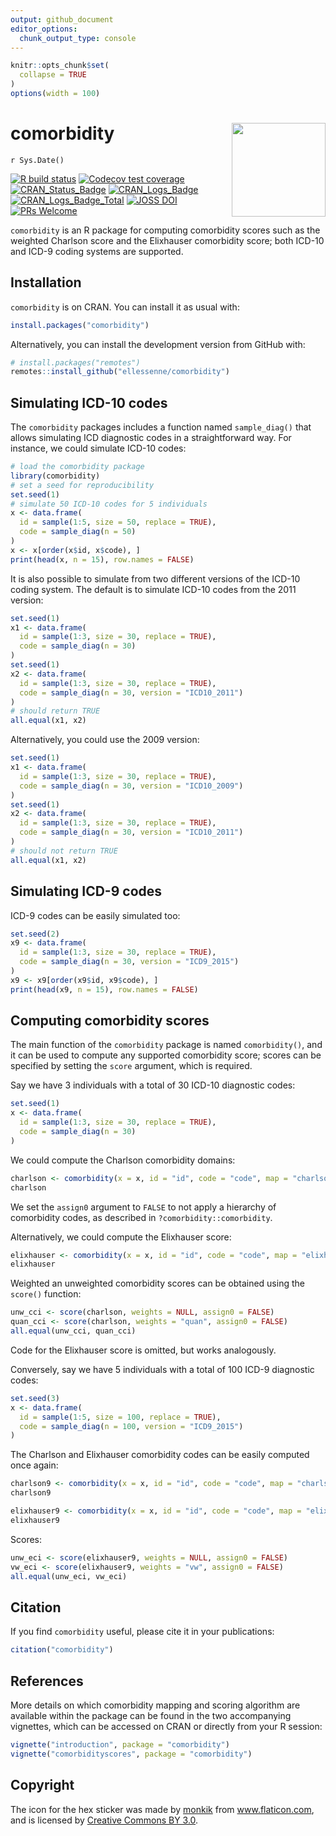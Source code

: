 ```yaml
---
output: github_document
editor_options: 
  chunk_output_type: console
---
```


<!-- README.md is generated from README.Rmd. Please edit that file -->

```r
knitr::opts_chunk$set(
  collapse = TRUE
)
options(width = 100)
```

# comorbidity <img src="man/figures/hex.png" width = "150" align="right" />

`r Sys.Date()`

<!-- badges: start -->
[![R build status](https://github.com/ellessenne/comorbidity/workflows/R-CMD-check/badge.svg)](https://github.com/ellessenne/comorbidity/actions)
[![Codecov test coverage](https://codecov.io/gh/ellessenne/comorbidity/branch/master/graph/badge.svg)](https://codecov.io/gh/ellessenne/comorbidity?branch=master)
[![CRAN_Status_Badge](http://www.r-pkg.org/badges/version/comorbidity)](https://cran.r-project.org/package=comorbidity)
[![CRAN_Logs_Badge](http://cranlogs.r-pkg.org/badges/comorbidity)](https://cran.r-project.org/package=comorbidity)
[![CRAN_Logs_Badge_Total](http://cranlogs.r-pkg.org/badges/grand-total/comorbidity)](https://cran.r-project.org/package=comorbidity)
[![JOSS DOI](http://joss.theoj.org/papers/10.21105/joss.00648/status.svg)](https://doi.org/10.21105/joss.00648)
[![PRs Welcome](https://img.shields.io/badge/PRs-welcome-brightgreen.svg)](http://makeapullrequest.com/)
<!-- badges: end -->

`comorbidity` is an R package for computing comorbidity scores such as the weighted Charlson score and the Elixhauser comorbidity score; both ICD-10 and ICD-9 coding systems are supported.

## Installation

`comorbidity` is on CRAN. You can install it as usual with:

```r
install.packages("comorbidity")
```

Alternatively, you can install the development version from GitHub with:

```r
# install.packages("remotes")
remotes::install_github("ellessenne/comorbidity")
```

## Simulating ICD-10 codes

The `comorbidity` packages includes a function named `sample_diag()` that allows simulating ICD diagnostic codes in a straightforward way. For instance, we could simulate ICD-10 codes:

```r
# load the comorbidity package
library(comorbidity)
# set a seed for reproducibility
set.seed(1)
# simulate 50 ICD-10 codes for 5 individuals
x <- data.frame(
  id = sample(1:5, size = 50, replace = TRUE),
  code = sample_diag(n = 50)
)
x <- x[order(x$id, x$code), ]
print(head(x, n = 15), row.names = FALSE)
```

It is also possible to simulate from two different versions of the ICD-10 coding system. The default is to simulate ICD-10 codes from the 2011 version:

```r
set.seed(1)
x1 <- data.frame(
  id = sample(1:3, size = 30, replace = TRUE),
  code = sample_diag(n = 30)
)
set.seed(1)
x2 <- data.frame(
  id = sample(1:3, size = 30, replace = TRUE),
  code = sample_diag(n = 30, version = "ICD10_2011")
)
# should return TRUE
all.equal(x1, x2)
```

Alternatively, you could use the 2009 version:

```r
set.seed(1)
x1 <- data.frame(
  id = sample(1:3, size = 30, replace = TRUE),
  code = sample_diag(n = 30, version = "ICD10_2009")
)
set.seed(1)
x2 <- data.frame(
  id = sample(1:3, size = 30, replace = TRUE),
  code = sample_diag(n = 30, version = "ICD10_2011")
)
# should not return TRUE
all.equal(x1, x2)
```

## Simulating ICD-9 codes

ICD-9 codes can be easily simulated too:

```r
set.seed(2)
x9 <- data.frame(
  id = sample(1:3, size = 30, replace = TRUE),
  code = sample_diag(n = 30, version = "ICD9_2015")
)
x9 <- x9[order(x9$id, x9$code), ]
print(head(x9, n = 15), row.names = FALSE)
```

## Computing comorbidity scores

The main function of the `comorbidity` package is named `comorbidity()`, and it can be used to compute any supported comorbidity score; scores can be specified by setting the `score` argument, which is required. 

Say we have 3 individuals with a total of 30 ICD-10 diagnostic codes:

```r
set.seed(1)
x <- data.frame(
  id = sample(1:3, size = 30, replace = TRUE),
  code = sample_diag(n = 30)
)
```

We could compute the Charlson comorbidity domains:

```r
charlson <- comorbidity(x = x, id = "id", code = "code", map = "charlson_icd10_quan", assign0 = FALSE)
charlson
```

We set the `assign0` argument to `FALSE` to not apply a hierarchy of comorbidity codes, as described in `?comorbidity::comorbidity`.

Alternatively, we could compute the Elixhauser score:

```r
elixhauser <- comorbidity(x = x, id = "id", code = "code", map = "elixhauser_icd10_quan", assign0 = FALSE)
elixhauser
```

Weighted an unweighted comorbidity scores can be obtained using the `score()` function:

```r
unw_cci <- score(charlson, weights = NULL, assign0 = FALSE)
quan_cci <- score(charlson, weights = "quan", assign0 = FALSE)
all.equal(unw_cci, quan_cci)
```

Code for the Elixhauser score is omitted, but works analogously.

Conversely, say we have 5 individuals with a total of 100 ICD-9 diagnostic codes:

```r
set.seed(3)
x <- data.frame(
  id = sample(1:5, size = 100, replace = TRUE),
  code = sample_diag(n = 100, version = "ICD9_2015")
)
```

The Charlson and Elixhauser comorbidity codes can be easily computed once again:

```r
charlson9 <- comorbidity(x = x, id = "id", code = "code", map = "charlson_icd9_quan", assign0 = FALSE)
charlson9
```

```r
elixhauser9 <- comorbidity(x = x, id = "id", code = "code", map = "elixhauser_icd9_quan", assign0 = FALSE)
elixhauser9
```

Scores:

```r
unw_eci <- score(elixhauser9, weights = NULL, assign0 = FALSE)
vw_eci <- score(elixhauser9, weights = "vw", assign0 = FALSE)
all.equal(unw_eci, vw_eci)
```

## Citation

If you find `comorbidity` useful, please cite it in your publications:

```r
citation("comorbidity")
```

## References

More details on which comorbidity mapping and scoring algorithm are available within the package can be found in the two accompanying vignettes, which can be accessed on CRAN or directly from your R session:

```r
vignette("introduction", package = "comorbidity")
vignette("comorbidityscores", package = "comorbidity")
```

## Copyright

The icon for the hex sticker was made by [monkik](https://www.flaticon.com/authors/monkik) from [www.flaticon.com](https://www.flaticon.com), and is licensed by [Creative Commons BY 3.0](https://creativecommons.org/licenses/by/3.0).
